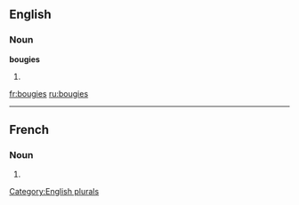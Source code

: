 ==English==

===Noun===
'''bougies'''

# {{plural of|[[bougie]]}}

[[Category:English plurals]]

[[fr:bougies]]
[[ru:bougies]]

----
==French==

===Noun===
{{infl|fr|plural}} {{f|p}}

# {{plural of|bougie|lang=French}}


{{rfc-auto}}